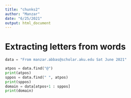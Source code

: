 ```yaml
---
title: "chunks2"
author: "Manzar"
date: "6/25/2021"
output: html_document
---
```


# Extracting letters from words
```python

data = "From manzar.abbas@scholar.aku.edu Sat June 2021"

atpos = data.find("@")
print(atpos)
sppos = data.find(" ", atpos)
print(sppos)
domain = data[atpos+1 : sppos]
print(domain)

```













